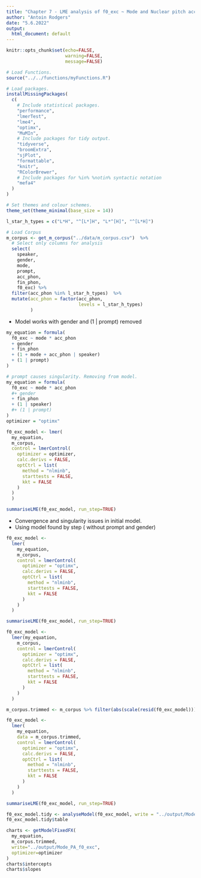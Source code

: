 ```yaml
---
title: "Chapter 7 - LME analysis of f0_exc ~ Mode and Nuclear pitch accents: "
author: "Antoin Rodgers"
date: "5.6.2022"
output:
  html_document: default
---
```


```r
knitr::opts_chunk$set(echo=FALSE,
                      warning=FALSE,
                      message=FALSE)

# Load Functions.
source("../../functions/myFunctions.R") 

# Load packages.
installMissingPackages(
  c(
    # Include statistical packages.
    "performance",
    "lmerTest",
    "lme4",
    "optimx",
    "MuMIn",
    # Include packages for tidy output.
    "tidyverse",
    "broomExtra",
    "sjPlot",
    "formattable",
    "knitr",
    "RColorBrewer",
    # Include packages for %in% %notin% syntactic notation
    "mefa4"
  )
)

# Set themes and colour schemes.
theme_set(theme_minimal(base_size = 14))

```

```r
l_star_h_types = c("L*H", "^[L*]H", "L*^[H]", "^[L*H]")

# Load Corpus
m_corpus <- get_m_corpus("../data/m_corpus.csv")  %>%
  # Select only columns for analysis
  select(
    speaker,
    gender,
    mode,
    prompt,
    acc_phon,
    fin_phon,
    f0_exc) %>% 
  filter(acc_phon %in% l_star_h_types)  %>% 
  mutate(acc_phon = factor(acc_phon,
                           levels = l_star_h_types)
         )
```

-  Model works with gender and (1 | prompt) removed
```r
my_equation = formula(
  f0_exc ~ mode * acc_phon
  + gender
  + fin_phon
  + (1 + mode + acc_phon | speaker)
  + (1 | prompt)
)

# prompt causes singularity. Removing from model.
my_equation = formula(
  f0_exc ~ mode * acc_phon
  #+ gender
  + fin_phon
  + (1 | speaker)
  #+ (1 | prompt)
)
optimizer = "optimx"
```

```r

f0_exc_model <- lmer(
  my_equation,
  m_corpus,
  control = lmerControl(
    optimizer = optimizer,
    calc.derivs = FALSE,
    optCtrl = list(
      method = "nlminb",
      starttests = FALSE,
      kkt = FALSE
    )
  )
  )

summariseLME(f0_exc_model, run_step=TRUE) 
```

-  Convergence and singularity issues in initial model.
-  Using model found by step ( without prompt and gender)

```r

f0_exc_model <-
  lmer(
    my_equation,
    m_corpus,
    control = lmerControl(
      optimizer = "optimx",
      calc.derivs = FALSE,
      optCtrl = list(
        method = "nlminb",
        starttests = FALSE,
        kkt = FALSE
      )
    )
  )

summariseLME(f0_exc_model, run_step=TRUE) 

```
```r

f0_exc_model <-
  lmer(my_equation,
    m_corpus,
    control = lmerControl(
      optimizer = "optimx",
      calc.derivs = FALSE,
      optCtrl = list(
        method = "nlminb",
        starttests = FALSE,
        kkt = FALSE
      )
    )
  )

m_corpus.trimmed <- m_corpus %>% filter(abs(scale(resid(f0_exc_model))) <= 3)

f0_exc_model <-
  lmer(
    my_equation,
    data = m_corpus.trimmed,
    control = lmerControl(
      optimizer = "optimx",
      calc.derivs = FALSE,
      optCtrl = list(
        method = "nlminb",
        starttests = FALSE,
        kkt = FALSE
      )
    )
  )

summariseLME(f0_exc_model, run_step=TRUE)

```

```r

f0_exc_model.tidy <- analyseModel(f0_exc_model, write = "../output/Mode_PA_f0_exc")
f0_exc_model.tidy$table

```

```r

charts <- getModelFixedFX(
  my_equation,
  m_corpus.trimmed,
  write="../output/Mode_PA_f0_exc",
  optimizer=optimizer
)
charts$intercepts
charts$slopes


```
